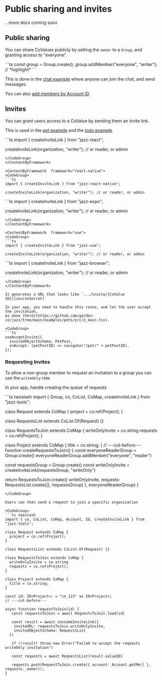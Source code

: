 

# Public sharing and invites

...more docs coming soon

## Public sharing

You can share CoValues publicly by setting the `owner` to a `Group`, and granting
access to "everyone".

<CodeGroup>
  ```ts
  const group = Group.create();
  group.addMember("everyone", "writer"); // *highlight*
  ```
</CodeGroup>

This is done in the [chat example](https://github.com/garden-co/jazz/tree/main/examples/chat) where anyone can join the chat, and send messages.

You can also [add members by Account ID](/docs/groups/intro#adding-group-members-by-id).

## Invites

You can grant users access to a CoValue by sending them an invite link.

This is used in the [pet example](https://github.com/garden-co/jazz/tree/main/examples/pets)
and the [todo example](https://github.com/garden-co/jazz/tree/main/examples/todo).

<ContentByFramework  framework="react">
<CodeGroup>
```ts
import { createInviteLink } from "jazz-react";

createInviteLink(organization, "writer"); // or reader, or admin
```
</CodeGroup>
</ContentByFramework>

<ContentByFramework  framework="react-native">
<CodeGroup>
```ts
import { createInviteLink } from "jazz-react-native";

createInviteLink(organization, "writer"); // or reader, or admin
```
</CodeGroup>
</ContentByFramework>

<ContentByFramework  framework="react-native-expo">
<CodeGroup>
```ts
import { createInviteLink } from "jazz-expo";

createInviteLink(organization, "writer"); // or reader, or admin
```
</CodeGroup>
</ContentByFramework>

<ContentByFramework  framework="vue">
<CodeGroup>
```ts
import { createInviteLink } from "jazz-vue";

createInviteLink(organization, "writer"); // or reader, or admin
```
</CodeGroup>
</ContentByFramework>

<ContentByFramework  framework="svelte">
<CodeGroup>
```ts
import { createInviteLink } from "jazz-browser";

createInviteLink(organization, "writer"); // or reader, or admin
```
</CodeGroup>
</ContentByFramework>

It generates a URL that looks like `.../invite/[CoValue ID]/[inviteSecret]`

In your app, you need to handle this route, and let the user accept the invitation,
as done [here](https://github.com/garden-co/jazz/tree/main/examples/pets/src/2_main.tsx).

<CodeGroup>
```ts
useAcceptInvite({
  invitedObjectSchema: PetPost,
  onAccept: (petPostID) => navigate("/pet/" + petPostID),
});
```
</CodeGroup>


### Requesting Invites

To allow a non-group member to request an invitation to a group you can use the `writeOnly` role.

In your app, handle creating the queue of requests

<CodeGroup>
```ts twoslash
import { Group, co, CoList, CoMap, createInviteLink  } from "jazz-tools";

class Request extends CoMap {
  project = co.ref(Project);
}

class RequestsList extends CoList.Of(Request) {}

class RequestsToJoin extends CoMap {
  writeOnlyInvite = co.string
  requests = co.ref(Project);
}

class Project extends CoMap {
  title = co.string;
}
// ---cut-before---
function createRequestsToJoin() {
  const everyoneReaderGroup = Group.create()
  everyoneReaderGroup.addMember("everyone", "reader")

  const requestsGroup = Group.create()
  const writeOnlyInvite = createInviteLink(requestsGroup, "writeOnly")
  
  return RequestsToJoin.create({ writeOnlyInvite, requests: RequestsList.create([], requestsGroup)
  },  everyoneReaderGroup)
}
```
</CodeGroup>

Users can then send a request to join a specific organization 

<CodeGroup>
```ts twoslash
import { co, CoList, CoMap, Account, ID, createInviteLink } from "jazz-tools";

class Request extends CoMap {
  project = co.ref(Project);
}

class RequestsList extends CoList.Of(Request) {}

class RequestsToJoin extends CoMap {
  writeOnlyInvite = co.string
  requests = co.ref(Project);
}

class Project extends CoMap {
  title = co.string;
}

const id: ID<Project>; = "co_123" as ID<Project>;
// ---cut-before---

async function requestToJoin(id) {
   const requestsToJoin = await RequestsToJoin.load(id)

   const result = await consumeInviteLink({ 
    inviteURL: requestsToJoin.writeOnlyInvite, 
    invitedObjectSchema: RequestsList 
  })
   
   if (!result) throw new Error("Failed to accept the requests writeOnly invitation")

   const requests = await RequestsList(result.valueID)

   requests.push(RequestToJoin.create({ account: Account.getMe() }, requests._owner));
}
```
</CodeGroup>
